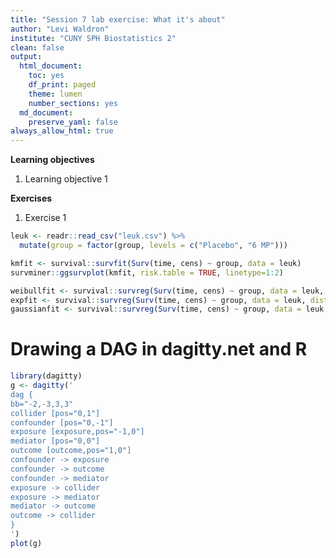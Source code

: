 ```yaml
---
title: "Session 7 lab exercise: What it's about"
author: "Levi Waldron"
institute: "CUNY SPH Biostatistics 2"
clean: false
output:
  html_document:
    toc: yes
    df_print: paged
    theme: lumen
    number_sections: yes
  md_document:
    preserve_yaml: false
always_allow_html: true
---
```


**Learning objectives**

1. Learning objective 1

**Exercises**

1. Exercise 1


```r
leuk <- readr::read_csv("leuk.csv") %>%
  mutate(group = factor(group, levels = c("Placebo", "6 MP")))
```

```r
kmfit <- survival::survfit(Surv(time, cens) ~ group, data = leuk)
survminer::ggsurvplot(kmfit, risk.table = TRUE, linetype=1:2)
```

```r
weibullfit <- survival::survreg(Surv(time, cens) ~ group, data = leuk, dist = "weibull")
expfit <- survival::survreg(Surv(time, cens) ~ group, data = leuk, dist = "exponential")
gaussianfit <- survival::survreg(Surv(time, cens) ~ group, data = leuk, dist = "gaussian")
```

# Drawing a DAG in dagitty.net and R

```r
library(dagitty)
g <- dagitty('
dag {
bb="-2,-3,3,3"
collider [pos="0,1"]
confounder [pos="0,-1"]
exposure [exposure,pos="-1,0"]
mediator [pos="0,0"]
outcome [outcome,pos="1,0"]
confounder -> exposure
confounder -> outcome
confounder -> mediator
exposure -> collider
exposure -> mediator
mediator -> outcome
outcome -> collider
}
')
plot(g)
```

